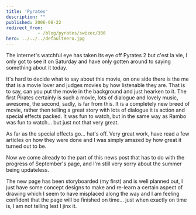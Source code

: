 ```yaml
---
title: 'Pyrates'
description: ""
published: 2006-08-22
redirect_from: 
            - /blog/pyrates/swizec/386
hero: ../../../defaultHero.jpg
---
```

The internet&#x27;s watchful eye has taken its eye off Pyrates 2 but c&#x27;est la vie, I only got to see it on Saturday and have only gotten around to saying something about it today.  
  
It&#x27;s hard to decide what to say about this movie, on one side there is the me that is a movie lover and judges movies by how listenable they are. That is to say, can you put the movie in the background and just hearken to it. The first Pirates certainly is such a movie, lots of dialogue and lovely music, awesome, the second, sadly, is far from this. It is a completely new breed of movie, rather then telling a great story with lots of dialogue it is action and special effects packed. It was fun to watch, but in the same way as Rambo was fun to watch... but just not that very great.  
  
As far as the special effects go... hat&#x27;s off. Very great work, have read a few articles on how they were done and I was simply amazed by how great it turned out to be.  
  
  
Now we come already to the part of this news post that has to do with the progress of September&#x27;s page, and I&#x27;m still very sorry about the summer being updateless.  
  
The new page has been storyboarded (my first) and is well planned out, I just have some concept designs to make and re-learn a certain aspect of drawing which I seem to have misplaced along the way and I am feeling confident that the page will be finished on time... just when exactly on time is, I am not telling lest I jinx it.